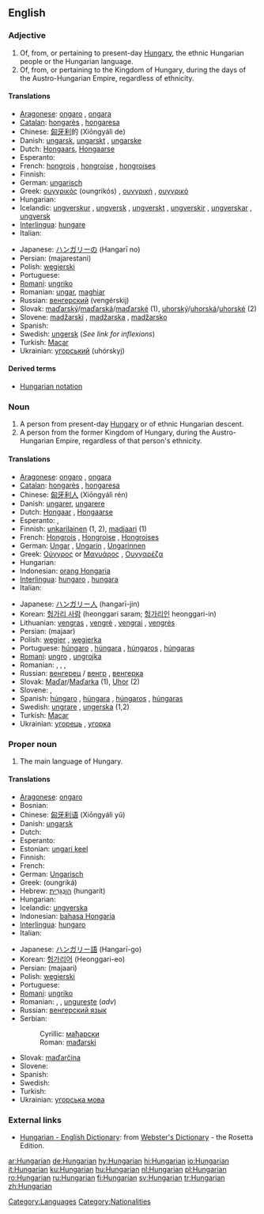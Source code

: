 {{interwiktionary|code=hu}}
{{wikipedia}}
==English==

===Adjective===
{{en-adj|-}}

# Of, from, or pertaining to present-day [[Hungary]], the ethnic Hungarian people or the Hungarian language.
# Of, from, or pertaining to the Kingdom of Hungary, during the days of the Austro-Hungarian Empire, regardless of ethnicity.

====Translations====
{{trans-top|Hungarian}}
* [[Aragonese]]: [[ongaro]] {{m}}, [[ongara]] {{f}}
* [[Catalan]]: [[hongarès]] {{m}}, [[hongaresa]] {{f}}
* Chinese: [[匈牙利]]的 (Xiōngyálì de)
* Danish: [[ungarsk]], [[ungarskt]] {{n}}, [[ungarske]] {{p}}
* Dutch: [[Hongaars]], [[Hongaarse]]
* Esperanto: {{t-|eo|hungara|xs=Esperanto}}
* French: [[hongrois]] {{m}}, [[hongroise]] {{f}}, [[hongroises]] {{p}}
* Finnish: {{t+|fi|unkarilainen}}
* German: [[ungarisch]]
* Greek: [[ουγγρικός]] (oungrikós) {{m}}, [[ουγγρική]] {{f}}, [[ουγγρικό]] {{n}}
* Hungarian: {{t+|hu|magyar}}
* Icelandic: [[ungverskur]] {{m}}, [[ungversk]] {{f}}, [[ungverskt]] {{n}}, [[ungverskir]] {{p}}, [[ungverskar]] {{f|p}}, [[ungversk]] {{n|p}}
* [[Interlingua]]: [[hungare]]
* Italian: {{t+|it|ungherese}}
{{trans-mid}}
* Japanese: [[ハンガリー]]の (Hangarī no)
* Persian: {{FAchar|[[مجارستانی]]}} (majarestani)
* Polish: [[węgierski]]
* Portuguese: {{t+|pt|húngaro|m}}
* [[Romani]]: [[ungriko]]
* Romanian: [[ungar]], [[maghiar]]
* Russian: [[венгерский]] (vengérskij)
* Slovak: [[maďarský]]/[[maďarská]]/[[maďarské]] {{m|f|n}} (1), [[uhorský]]/[[uhorská]]/[[uhorské]] {{m|f|n}} (2)
* Slovene: [[madžarski]] {{m}}, [[madžarska]] {{f}}, [[madžarsko]] {{n}}
* Spanish: {{t+|es|húngaro|m}}
* Swedish: [[ungersk]] (''See link for inflexions'')
* Turkish: [[Macar]]
* Ukrainian: [[угорський]] (uhórskyj) {{m}}
{{trans-bottom}}

====Derived terms====
* [[Hungarian notation]]

===Noun===
{{en-noun}}

# A person from present-day [[Hungary]] or of ethnic Hungarian descent.
# A person from the former Kingdom of Hungary, during the Austro-Hungarian Empire, regardless of that person's ethnicity.

====Translations====
{{trans-top|person from Hungary}}
* [[Aragonese]]: [[ongaro]] {{m}}, [[ongara]] {{f}}
* [[Catalan]]: [[hongarès]] {{m}}, [[hongaresa]] {{f}}
* Chinese: [[匈牙利人]] (Xiōngyálì rén)
* Danish: [[ungarer]], [[ungarere]] {{p}}
* Dutch: [[Hongaar]] {{m}}, [[Hongaarse]] {{f}}
* Esperanto: {{t-|eo|hungaro|xs=Esperanto}}, {{t-|eo|hungarino|xs=Esperanto}}
* Finnish: [[unkarilainen]] (1, 2), [[madjaari]] (1)
* French: [[Hongrois]] {{m}}, [[Hongroise]] {{f}}, [[Hongroises]] {{p}}
* German: [[Ungar]] {{m}}, [[Ungarin]] {{f}}, [[Ungarinnen]] {{f|p}}
* Greek: [[Ούγγρος]] or [[Μαγυάρος]] {{m}}, [[Ουγγαρέζα]] {{f}}
* Hungarian: {{t+|hu|magyar}}
* Indonesian: [[orang Hongaria]]
* [[Interlingua]]: [[hungaro]] {{m}}, [[hungara]] {{f}}
* Italian: {{t+|it|ungherese|m|f}}
{{trans-mid}}
* Japanese: [[ハンガリー人]] (hangarī-jin)
* Korean: [[헝가리 사람]] (heonggari saram; [[헝가리인]] heonggari-in)
* Lithuanian: [[vengras]] {{m}}, [[vengrė]] {{f}}, [[vengrai]] {{p}}, [[vengrės]] {{f|p}}
* Persian: {{FAchar|[[مجار]]}} (majaar)
* Polish: [[węgier]] {{m}}, [[węgierka]] {{f}}
* Portuguese: [[húngaro]] {{m}}, [[húngara]] {{f}}, [[húngaros]] {{m|p}}, [[húngaras]] {{f|p}}
* [[Romani]]: [[ungro]] {{m}}, [[ungrojka]] {{f}}
* Romanian: {{t|ro|ungur|m}}, {{t|ro|maghiar|m}}, {{t|ro|unguroaică|f}}, {{t|ro|maghiară|f}}
* Russian: [[венгерец]] / [[венгр]] {{m}}, [[венгерка]] {{f}}
* Slovak: [[Maďar]]/[[Maďarka]] {{m|f}} (1), [[Uhor]] {{m}} (2)
* Slovene: {{t+|sl|Madžar|m}}, {{t-|sl|Madžarka|f}}
* Spanish: [[húngaro]] {{m}}, [[húngara]] {{f}}, [[húngaros]] {{m|p}}, [[húngaras]] {{f|p}}
* Swedish: [[ungrare]] {{m}}, [[ungerska]] {{f}} (1,2)
* Turkish: [[Macar]]
* Ukrainian: [[угорець]] {{m}}, [[угорка]] {{f}}
{{trans-bottom}}

===Proper noun===
{{en-proper noun}}

# The main language of Hungary.

====Translations====
{{trans-top|the language}}
* [[Aragonese]]: [[ongaro]] {{m}}
* Bosnian: {{t-|bs|mađarski|m}}
* Chinese: [[匈牙利语]] (Xiōngyálì yǔ)
* Danish: [[ungarsk]]
* Dutch: {{t+|nl|Hongaars|n}}
* Esperanto: {{t-|eo|hungaro|xs=Esperanto}}
* Estonian: [[ungari keel]]
* Finnish: {{t+|fi|unkari}}
* French: {{t+|fr|hongrois|m}}
* German: [[Ungarisch]] {{n}}
* Greek: {{t+|el|ουγγρικά|n|p|sc=Grek}} (oungriká)
* Hebrew: [[הונגרית|הוּנְגָּרִית]] (hungarít)
* Hungarian: {{t+|hu|magyar}}
* Icelandic: [[ungverska]]
* Indonesian: [[bahasa Hongaria]]
* [[Interlingua]]: [[hungaro]]
* Italian: {{t+|it|ungherese|m}}
{{trans-mid}}
* Japanese: [[ハンガリー語]] (Hangarī-go)
* Korean: [[헝가리어]] (Heonggari-eo)
* Persian: {{FAchar|[[مجاری]]}} (majaari)
* Polish: [[węgierski]] {{m}}
* Portuguese: {{t+|pt|húngaro|m}}
* [[Romani]]: [[ungriko]] {{m}}
* Romanian: {{l|ro|limba maghiară|f}}, {{l|ro|maghiară|f}}, [[ungureşte]] (''adv'')
* Russian: [[венгерский язык]] {{m}}
* Serbian:
*: Cyrillic: [[мађарски#Serbian|мађарски]] {{m}}
*: Roman: [[mađarski#Serbian|mađarski]] {{m}}
* Slovak: [[maďarčina]] {{f}}
* Slovene: {{t+|sl|madžarščina|f}}
* Spanish: {{t+|es|húngaro|m}}
* Swedish: {{t+|sv|ungerska|c}}
* Turkish: {{t+|tr|Macarca}}
* Ukrainian: [[угорська мова]] {{f}}
{{trans-bottom}}

===External links===
* [http://www.websters-online-dictionary.org/definition/Hungarian-english/ Hungarian - English Dictionary]: from [http://www.websters-online-dictionary.org/ Webster's Dictionary] - the Rosetta Edition.
{{ethnologue|code=hun}}

[[Category:Languages]]
[[Category:Nationalities]]

[[ar:Hungarian]]
[[de:Hungarian]]
[[hy:Hungarian]]
[[hi:Hungarian]]
[[io:Hungarian]]
[[it:Hungarian]]
[[ku:Hungarian]]
[[hu:Hungarian]]
[[nl:Hungarian]]
[[pl:Hungarian]]
[[ro:Hungarian]]
[[ru:Hungarian]]
[[fi:Hungarian]]
[[sv:Hungarian]]
[[tr:Hungarian]]
[[zh:Hungarian]]